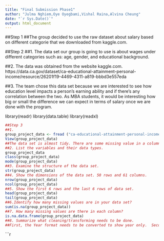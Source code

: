```yaml
---
title: "Final Submission Phase1"
author: "Julma Nghiem,Oye Oyegbami,Vishal Raina,Alvina Cheung"
date: "`r Sys.Date()`"
output: html_document
---
```

##Step 1
##The group decided to use the raw dataset about salary based on different categorie that we downloaded from kaggle.com. 

##Step 2
##1. The data set our group is going to use is about wages under different categories such as: age, gender, and educational background. 

##2. The data was obtained from the website kaggle.com. https://data.ca.gov/dataset/ca-educational-attainment-personal-income/resource/26201f19-4469-4311-a819-bbbd3e557eda

##3. The team chose this data set because we are interested to see how education level impacts a person's earning ability and if there’s any correlation between the two. As MBA students, it would be interesting how big or small the difference we can expect in terms of salary once we are done with the program. 

library(readr)
library(data.table)
library(readxl)

```r
##Step 3
##1. 
group_project_data <- fread ("ca-educational-attainment-personal-income-2008-2014.csv") 
View(group_project_data)
##The data set is almost tidy. There are some missing value in a column. Also, the format of the column includes date and time. It can be transformed to year only.   
##2. List the variables and their data types.
group_project_data
class(group_project_data)
mode(group_project_data)
##3. Examine the structure of the data set.
str(group_project_data)
##4. Show the dimensions of the data set. 50 rows and 61 columns. 
nrow(group_project_data)
ncol(group_project_data)
##5. Show the first 6 rows and the last 6 rows of data set. 
head(group_project_data)
tail(group_project_data)
##6.Identify how many missing values are in your data set?
sum(is.na(group_project_data)) 
##7. How many missing values are there in each column?
is.na.data.frame(group_project_data)
##8. Summarize what cleaning/transforming needs to be done. 
##First, the Year format needs to be converted to show year only.  Second, the data will be sorted based on the team's interest (for example: by Educational Attainment, by Gender, by Age, and by Personal Income).  Another column can also be created to combine the previously mentioned attributes. 

```

```r


